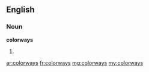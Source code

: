 ==English==

===Noun===
'''colorways'''

# {{plural of|colorway}}

[[ar:colorways]]
[[fr:colorways]]
[[mg:colorways]]
[[my:colorways]]